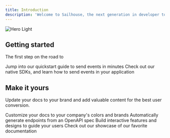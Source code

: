 ```yaml
---
title: Introduction
description: 'Welcome to Sailhouse, the next generation in developer tooling.'
---
```


<img
  className="block rounded-xl"
  src="/images/cover.png"
  alt="Hero Light"
/>

## Getting started

The first step on the road to

<CardGroup cols={2}>
  <Card
    title="Quickstart"
    icon="rocket"
    href="quickstart"
  >
    Jump into our quickstart guide to send events in minutes
  </Card>
  <Card
    title="View our SDKs"
    icon="code"
    href="https://mintlify.com/docs/development"
  >
    Check out our native SDKs, and learn how to send events in your application
  </Card>
</CardGroup>

## Make it yours

Update your docs to your brand and add valuable content for the best user conversion.

<CardGroup cols={2}>
  <Card
    title="Customize Style"
    icon="palette"
    href="https://mintlify.com/docs/settings/global"
  >
    Customize your docs to your company's colors and brands
  </Card>
  <Card
    title="Reference APIs"
    icon="code"
    href="https://mintlify.com/docs/api-playground/openapi"
  >
    Automatically generate endpoints from an OpenAPI spec
  </Card>
  <Card
    title="Add Components"
    icon="screwdriver-wrench"
    href="https://mintlify.com/docs/components/accordion"
  >
    Build interactive features and designs to guide your users
  </Card>
  <Card
    title="Get Inspiration"
    icon="stars"
    href="https://mintlify.com/showcase"
  >
    Check out our showcase of our favorite documentation
  </Card>
</CardGroup>
